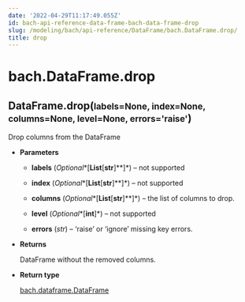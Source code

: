 ```yaml
---
date: '2022-04-29T11:17:49.055Z'
id: bach-api-reference-data-frame-bach-data-frame-drop
slug: /modeling/bach/api-reference/DataFrame/bach.DataFrame.drop/
title: drop
---
```


# bach.DataFrame.drop

<div class="method">
<h2 class="signature-class"><span class="additional-name">DataFrame.</span><span class="name">drop(</span><small class="parameter-list"><span class="parameter" id="labels">labels=None</span>, <span class="parameter" id="index">index=None</span>, <span class="parameter" id="columns">columns=None</span>, <span class="parameter" id="level">level=None</span>, <span class="parameter" id="errors">errors='raise'</span></small>)</h2>


<div class="content">

Drop columns from the DataFrame


* **Parameters**

    
    * **labels** (*Optional**[**List**[**str**]**]*) – not supported


    * **index** (*Optional**[**List**[**str**]**]*) – not supported


    * **columns** (*Optional**[**List**[**str**]**]*) – the list of columns to drop.


    * **level** (*Optional**[**int**]*) – not supported


    * **errors** (*str*) – ‘raise’ or ‘ignore’ missing key errors.



* **Returns**

    DataFrame without the removed columns.



* **Return type**

    [bach.dataframe.DataFrame](/docs/modeling/bach/api-reference/DataFrame/bach.DataFrame/#bach.DataFrame)



</div>

</div>
